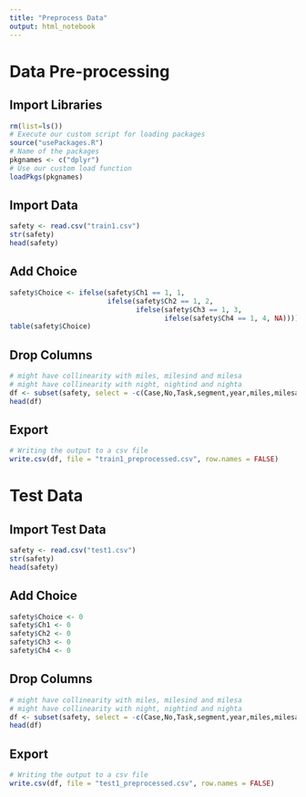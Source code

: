 ```yaml
---
title: "Preprocess Data"
output: html_notebook
---
```


# Data Pre-processing
## Import Libraries
```r
rm(list=ls())
# Execute our custom script for loading packages
source("usePackages.R")
# Name of the packages 
pkgnames <- c("dplyr")
# Use our custom load function
loadPkgs(pkgnames)
```

## Import Data
```r
safety <- read.csv("train1.csv")
str(safety)
head(safety)
```
## Add Choice
```r
safety$Choice <- ifelse(safety$Ch1 == 1, 1,
                        ifelse(safety$Ch2 == 1, 2,
                               ifelse(safety$Ch3 == 1, 3,
                                      ifelse(safety$Ch4 == 1, 4, NA))))
table(safety$Choice)
```

## Drop Columns
```r
# might have collinearity with miles, milesind and milesa
# might have collinearity with night, nightind and nighta
df <- subset(safety, select = -c(Case,No,Task,segment,year,miles,milesa,night,nighta,ppark,gender,age,agea,educ,region,Urb,income,incomea,Ch1,Ch2,Ch3,Ch4))
head(df)
```

## Export
```r
# Writing the output to a csv file
write.csv(df, file = "train1_preprocessed.csv", row.names = FALSE)
```

# Test Data
## Import Test Data
```r
safety <- read.csv("test1.csv")
str(safety)
head(safety)
```
## Add Choice
```r
safety$Choice <- 0
safety$Ch1 <- 0
safety$Ch2 <- 0
safety$Ch3 <- 0
safety$Ch4 <- 0
```

## Drop Columns
```r
# might have collinearity with miles, milesind and milesa
# might have collinearity with night, nightind and nighta
df <- subset(safety, select = -c(Case,No,Task,segment,year,miles,milesa,night,nighta,ppark,gender,age,agea,educ,region,Urb,income,incomea,Ch1,Ch2,Ch3,Ch4))
head(df)
```

## Export
```r
# Writing the output to a csv file
write.csv(df, file = "test1_preprocessed.csv", row.names = FALSE)
```
